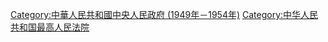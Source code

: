 {{Catmore}}

[[Category:中華人民共和國中央人民政府_(1949年－1954年)|Category:中華人民共和國中央人民政府 (1949年－1954年)]]
[[Category:中华人民共和国最高人民法院|Category:中华人民共和国最高人民法院]]